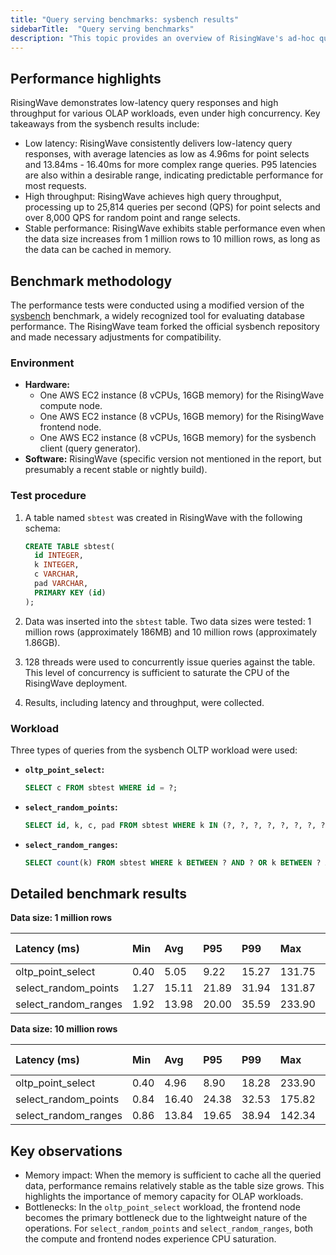 ```yaml
---
title: "Query serving benchmarks: sysbench results"
sidebarTitle:  "Query serving benchmarks"
description: "This topic provides an overview of RisingWave's ad-hoc query serving performance (latency and throughput) based on the industry-standard sysbench benchmark."
---
```


## Performance highlights

RisingWave demonstrates low-latency query responses and high throughput for various OLAP workloads, even under high concurrency. Key takeaways from the sysbench results include:

- Low latency: RisingWave consistently delivers low-latency query responses, with average latencies as low as 4.96ms for point selects and 13.84ms - 16.40ms for more complex range queries. P95 latencies are also within a desirable range, indicating predictable performance for most requests.
- High throughput: RisingWave achieves high query throughput, processing up to 25,814 queries per second (QPS) for point selects and over 8,000 QPS for random point and range selects.
- Stable performance: RisingWave exhibits stable performance even when the data size increases from 1 million rows to 10 million rows, as long as the data can be cached in memory.

## Benchmark methodology

The performance tests were conducted using a modified version of the [sysbench](https://github.com/akopytov/sysbench) benchmark, a widely recognized tool for evaluating database performance. The RisingWave team forked the official sysbench repository and made necessary adjustments for compatibility.

### Environment

- **Hardware:**
    - One AWS EC2 instance (8 vCPUs, 16GB memory) for the RisingWave compute node.
    - One AWS EC2 instance (8 vCPUs, 16GB memory) for the RisingWave frontend node.
    - One AWS EC2 instance (8 vCPUs, 16GB memory) for the sysbench client (query generator).
- **Software:** RisingWave (specific version not mentioned in the report, but presumably a recent stable or nightly build).

### Test procedure

1. A table named `sbtest` was created in RisingWave with the following schema:
    
    ```sql
    CREATE TABLE sbtest(
      id INTEGER,
      k INTEGER,
      c VARCHAR,
      pad VARCHAR,
      PRIMARY KEY (id)
    );
    ```
    
2. Data was inserted into the `sbtest` table. Two data sizes were tested: 1 million rows (approximately 186MB) and 10 million rows (approximately 1.86GB).
3. 128 threads were used to concurrently issue queries against the table. This level of concurrency is sufficient to saturate the CPU of the RisingWave deployment.
4. Results, including latency and throughput, were collected.

### Workload

Three types of queries from the sysbench OLTP workload were used:

- **`oltp_point_select`:**
    
    ```sql
    SELECT c FROM sbtest WHERE id = ?;
    ```
    
- **`select_random_points`:**
    
    ```sql
    SELECT id, k, c, pad FROM sbtest WHERE k IN (?, ?, ?, ?, ?, ?, ?, ?, ?, ?);
    ```
    
- **`select_random_ranges`:**
    
    ```sql
    SELECT count(k) FROM sbtest WHERE k BETWEEN ? AND ? OR k BETWEEN ? AND ?;
    ```
    

## Detailed benchmark results

**Data size: 1 million rows**

| **Latency (ms)** | **Min** | **Avg** | **P95** | **P99** | **Max** | **Throughput (QPS)** |
| :--- | :--- | :--- | :--- | :--- | :--- | :--- |
| oltp_point_select | 0.40 | 5.05 | 9.22 | 15.27 | 131.75 | 25,335 |
| select_random_points | 1.27 | 15.11 | 21.89 | 31.94 | 131.87 | 8,467 |
| select_random_ranges | 1.92 | 13.98 | 20.00 | 35.59 | 233.90 | 9,156 |

**Data size: 10 million rows**

| **Latency (ms)** | **Min** | **Avg** | **P95** | **P99** | **Max** | **Throughput (QPS)** |
| :--- | :--- | :--- | :--- | :--- | :--- | :--- |
| oltp_point_select | 0.40 | 4.96 | 8.90 | 18.28 | 233.90 | 25,814 |
| select_random_points | 0.84 | 16.40 | 24.38 | 32.53 | 175.82 | 8,203 |
| select_random_ranges | 0.86 | 13.84 | 19.65 | 38.94 | 142.34 | 9,247 |

## Key observations

- Memory impact: When the memory is sufficient to cache all the queried data, performance remains relatively stable as the table size grows. This highlights the importance of memory capacity for OLAP workloads.
- Bottlenecks: In the `oltp_point_select` workload, the frontend node becomes the primary bottleneck due to the lightweight nature of the operations. For `select_random_points` and `select_random_ranges`, both the compute and frontend nodes experience CPU saturation.
